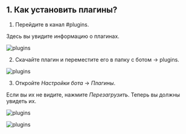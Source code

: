 ## 1. Как установить плагины?

1. Перейдите в канал #plugins.

Здесь вы увидите информацию о плагинах.

![plugins](public/plugins1.png)


2. Скачайте плагин и переместите его в папку с ботом -> plugins.

![plugins](public/plugins2.gif)

3. Откройте *Настройки бота* -> *Плагины*.

Если вы их не видите, нажмите *Перезагрузить*. Теперь вы должны увидеть их.

![plugins](public/plugins3.png)

![plugins](public/plugins4.png)